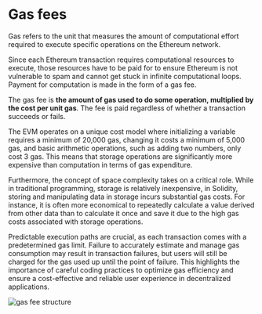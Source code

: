 
# Gas fees

Gas refers to the unit that measures the amount of computational effort required to execute specific operations on the Ethereum network.

Since each Ethereum transaction requires computational resources to execute, those resources have to be paid for to ensure Ethereum is not vulnerable to spam and cannot get stuck in infinite computational loops. Payment for computation is made in the form of a gas fee.

The gas fee is **the amount of gas used to do some operation, multiplied by the cost per unit gas**. The fee is paid regardless of whether a transaction succeeds or fails.

The EVM operates on a unique cost model where initializing a variable requires a minimum of 20,000 gas, changing it costs a minimum of 5,000 gas, and basic arithmetic operations, such as adding two numbers, only cost 3 gas. This means that storage operations are significantly more expensive than computation in terms of gas expenditure.

Furthermore, the concept of space complexity takes on a critical role. While in traditional programming, storage is relatively inexpensive, in Solidity, storing and manipulating data in storage incurs substantial gas costs. For instance, it is often more economical to repeatedly calculate a value derived from other data than to calculate it once and save it due to the high gas costs associated with storage operations.

Predictable execution paths are crucial, as each transaction comes with a predetermined gas limit. Failure to accurately estimate and manage gas consumption may result in transaction failures, but users will still be charged for the gas used up until the point of failure. This highlights the importance of careful coding practices to optimize gas efficiency and ensure a cost-effective and reliable user experience in decentralized applications.

![gas fee structure](./img/gas-fee-structure.jpg)
